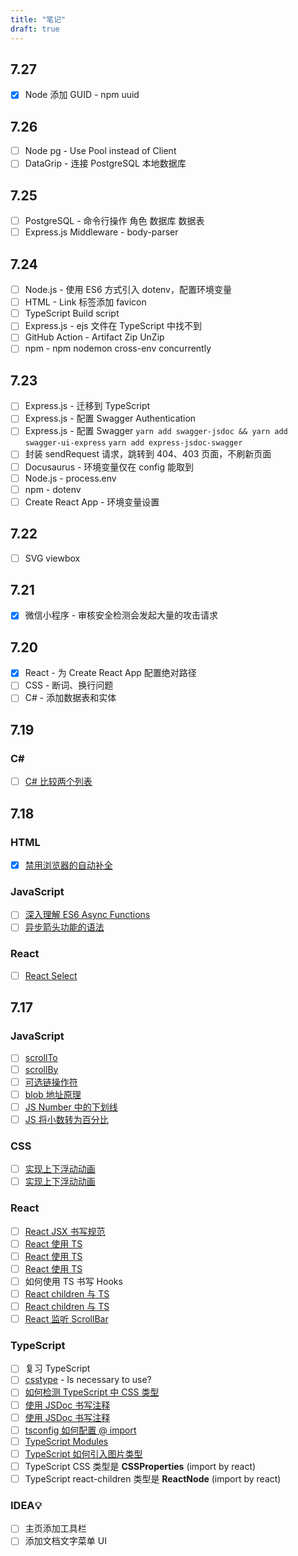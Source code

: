 ```yaml
---
title: "笔记"
draft: true
---
```


## 7.27

- [x] Node 添加 GUID - npm uuid

## 7.26

- [ ] Node pg - Use Pool instead of Client
- [ ] DataGrip - 连接 PostgreSQL 本地数据库

## 7.25

- [ ] PostgreSQL - 命令行操作 角色 数据库 数据表
- [ ] Express.js Middleware - body-parser

## 7.24

- [ ] Node.js - 使用 ES6 方式引入 dotenv，配置环境变量
- [ ] HTML - Link 标签添加 favicon
- [ ] TypeScript Build script
- [ ] Express.js - ejs 文件在 TypeScript 中找不到
- [ ] GitHub Action - Artifact Zip UnZip
- [ ] npm - npm nodemon cross-env concurrently

## 7.23

- [ ] Express.js - 迁移到 TypeScript
- [ ] Express.js - 配置 Swagger Authentication
- [ ] Express.js - 配置 Swagger `yarn add swagger-jsdoc && yarn add swagger-ui-express` `yarn add express-jsdoc-swagger`
- [ ] 封装 sendRequest 请求，跳转到 404、403 页面，不刷新页面
- [ ] Docusaurus - 环境变量仅在 config 能取到
- [ ] Node.js - process.env
- [ ] npm - dotenv
- [ ] Create React App - 环境变量设置

## 7.22

- [ ] SVG viewbox

## 7.21

- [x] 微信小程序 - 审核安全检测会发起大量的攻击请求

## 7.20

- [x] React - 为 Create React App 配置绝对路径
- [ ] CSS - 断词、换行问题
- [ ] C# - 添加数据表和实体

## 7.19

### C#

- [ ] [C# 比较两个列表](https://www.delftstack.com/zh/howto/csharp/compare-two-lists-in-csharp/)

## 7.18

### HTML

- [x] [禁用浏览器的自动补全](https://blog.csdn.net/Yang950831/article/details/100927530)

### JavaScript

- [ ] [深入理解 ES6 Async Functions](https://zhuanlan.zhihu.com/p/30688707)
- [ ] [异步箭头功能的语法](https://blog.csdn.net/xfxf996/article/details/106231830)

### React

- [ ] [React Select](https://react-select.com/)

## 7.17

### JavaScript

- [ ] [scrollTo](https://developer.mozilla.org/en-US/docs/Web/API/Window/scrollTo)
- [ ] [scrollBy](https://developer.mozilla.org/en-US/docs/Web/API/Window/scrollBy)
- [ ] [可选链操作符](https://developer.mozilla.org/zh-CN/docs/Web/JavaScript/Reference/Operators/Optional_chaining)
- [ ] [blob 地址原理](https://blog.csdn.net/m0_50618406/article/details/109814553)
- [ ] [JS Number 中的下划线](https://zh.javascript.info/number)
- [ ] [JS 将小数转为百分比](https://segmentfault.com/q/1010000017917052)

### CSS

- [ ] [实现上下浮动动画](https://www.codeleading.com/article/59713709800/)
- [ ] [实现上下浮动动画](https://www.html.cn/qa/css3/18634.html)

### React

- [ ] [React JSX 书写规范](https://guide.aotu.io/docs/js/react.html#Hooks-%E4%B9%A6%E5%86%99%E8%A7%84%E8%8C%83)
- [ ] [React 使用 TS](https://zhuanlan.zhihu.com/p/69802663)
- [ ] [React 使用 TS](https://juejin.cn/post/6844903684422254606)
- [ ] [React 使用 TS](https://juejin.cn/post/7021674818621669389)
- [ ] 如何使用 TS 书写 Hooks
- [ ] [React children 与 TS](https://zhuanlan.zhihu.com/p/341846282)
- [ ] [React children 与 TS](https://juejin.cn/post/7003628658862604302)
- [ ] [React 监听 ScrollBar](https://juejin.cn/post/6955448936324661256)

### TypeScript

- [ ] 复习 TypeScript
- [ ] [csstype](https://www.npmjs.com/package/csstype) - Is necessary to use?
- [ ] [如何检测 TypeScript 中 CSS 类型](https://segmentfault.com/q/1010000019991417)
- [ ] [使用 JSDoc 书写注释](https://www.typescriptlang.org/docs/handbook/jsdoc-supported-types.html)
- [ ] [使用 JSDoc 书写注释](https://zhuanlan.zhihu.com/p/400604618)
- [ ] [tsconfig 如何配置 @ import](https://blog.csdn.net/weixin_40662552/article/details/112859046)
- [ ] [TypeScript Modules](https://pengfeixc.com/blogs/javascript/typescript-module-system)
- [ ] [TypeScript 如何引入图片类型](https://www.jianshu.com/p/8133aa3fffa8)
- [ ] TypeScript CSS 类型是 **CSSProperties** (import by react)
- [ ] TypeScript react-children 类型是 **ReactNode** (import by react)

### IDEA💡

- [ ] 主页添加工具栏
- [ ] 添加文档文字菜单 UI

